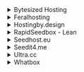 <details><summary>Bytesized Hosting</summary>

- Host: `https://<username>:<password>@<username>.<hostname>.bysh.me/rutorrent/plugins/httprpc/action.php`

</details>

<details><summary>Feralhosting</summary>

- Host: `https://SERVERNAME.feralhosting.com/USERNAME/rtorrent/rpc`
- TLS: Enabled
- Basic Auth: Enabled
- Username: `rutorrent`
- Password: `<rutorrent_password>`

</details>

<details><summary>Hostingby.design</summary>

- Host: `https://username:password@<hostname>.itsby.design/rutorrent/plugins/httprpc/action.php`

</details>

<details><summary>RapidSeedbox - Lean</summary>

Grab your unique ruTorrent url from the from your `Services` page.

- Host `https://<username>-rt.<hostname>.seedbox.vip/RPC2`
- TLS: Enabled
- Basic Auth: Enabled
- Username: `<username>`
- Password: `<password>`

</details>

<details><summary>Seedhost.eu</summary>

- Host: `https://<username>:<password>@<hostname>.seedhost.eu/<username>/rutorrent/plugins/httprpc/action.php`

</details>

<details><summary>Seedit4.me</summary>

- `https://seedit4me:<PASSWORD>@<hostname>/rutorrent/plugins/httprpc/action.php`

</details>

<details><summary>Ultra.cc</summary>

- Host: `https://<username>:<password>@<username>.<hostname>.usbx.me/RPC2`

</details>

<details><summary>Whatbox</summary>

- Host: `https://<hostname>.whatbox.ca/xmlrpc`
- TLS: Enabled
- Skip TLS verification (insecure): Off
- Basic auth: On
- Username: `<username>`
- Password `<password>`

</details>
